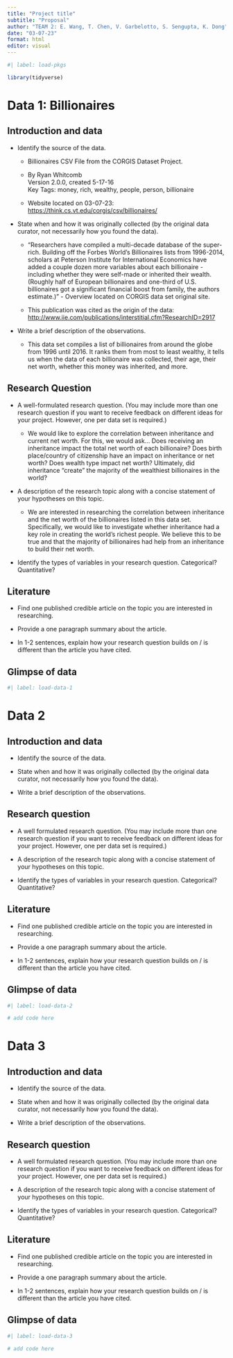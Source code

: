 ```yaml
---
title: "Project title"
subtitle: "Proposal"
author: "TEAM 2: E. Wang, T. Chen, V. Garbelotto, S. Sengupta, K. Dong"
date: "03-07-23"
format: html
editor: visual
---
```


```r
#| label: load-pkgs

library(tidyverse)
```

# Data 1: Billionaires

## Introduction and data

-   Identify the source of the data.

    -   Billionaires CSV File from the CORGIS Dataset Project.

    -   By Ryan Whitcomb\
        Version 2.0.0, created 5-17-16\
        Key Tags: money, rich, wealthy, people, person, billionaire

    -   Website located on 03-07-23: <https://think.cs.vt.edu/corgis/csv/billionaires/>

-   State when and how it was originally collected (by the original data curator, not necessarily how you found the data).

    -   "Researchers have compiled a multi-decade database of the super-rich. Building off the Forbes World's Billionaires lists from 1996-2014, scholars at Peterson Institute for International Economics have added a couple dozen more variables about each billionaire - including whether they were self-made or inherited their wealth. (Roughly half of European billionaires and one-third of U.S. billionaires got a significant financial boost from family, the authors estimate.)" - Overview located on CORGIS data set original site.

    -   This publication was cited as the origin of the data: <http://www.iie.com/publications/interstitial.cfm?ResearchID=2917>

-   Write a brief description of the observations.

    -   This data set compiles a list of billionaires from around the globe from 1996 until 2016. It ranks them from most to least wealthy, it tells us when the data of each billionaire was collected, their age, their net worth, whether this money was inherited, and more.

## Research Question

-   A well-formulated research question. (You may include more than one research question if you want to receive feedback on different ideas for your project. However, one per data set is required.)

    -   We would like to explore the correlation between inheritance and current net worth. For this, we would ask... Does receiving an inheritance impact the total net worth of each billionaire? Does birth place/country of citizenship have an impact on inheritance or net worth? Does wealth type impact net worth? Ultimately, did inheritance "create" the majority of the wealthiest billionaires in the world?

-   A description of the research topic along with a concise statement of your hypotheses on this topic.

    -   We are interested in researching the correlation between inheritance and the net worth of the billionaires listed in this data set. Specifically, we would like to investigate whether inheritance had a key role in creating the world's richest people. We believe this to be true and that the majority of billionaires had help from an inheritance to build their net worth.

<!-- -->

-   Identify the types of variables in your research question. Categorical? Quantitative?

## Literature

-   Find one published credible article on the topic you are interested in researching.

-   Provide a one paragraph summary about the article.

-   In 1-2 sentences, explain how your research question builds on / is different than the article you have cited.

## Glimpse of data

```r
#| label: load-data-1


```

# Data 2

## Introduction and data

-   Identify the source of the data.

-   State when and how it was originally collected (by the original data curator, not necessarily how you found the data).

-   Write a brief description of the observations.

## Research question

-   A well formulated research question. (You may include more than one research question if you want to receive feedback on different ideas for your project. However, one per data set is required.)

-   A description of the research topic along with a concise statement of your hypotheses on this topic.

-   Identify the types of variables in your research question. Categorical? Quantitative?

## Literature

-   Find one published credible article on the topic you are interested in researching.

-   Provide a one paragraph summary about the article.

-   In 1-2 sentences, explain how your research question builds on / is different than the article you have cited.

## Glimpse of data

```r
#| label: load-data-2

# add code here
```

# Data 3

## Introduction and data

-   Identify the source of the data.

-   State when and how it was originally collected (by the original data curator, not necessarily how you found the data).

-   Write a brief description of the observations.

## Research question

-   A well formulated research question. (You may include more than one research question if you want to receive feedback on different ideas for your project. However, one per data set is required.)

-   A description of the research topic along with a concise statement of your hypotheses on this topic.

-   Identify the types of variables in your research question. Categorical? Quantitative?

## Literature

-   Find one published credible article on the topic you are interested in researching.

-   Provide a one paragraph summary about the article.

-   In 1-2 sentences, explain how your research question builds on / is different than the article you have cited.

## Glimpse of data

```r
#| label: load-data-3

# add code here
```
